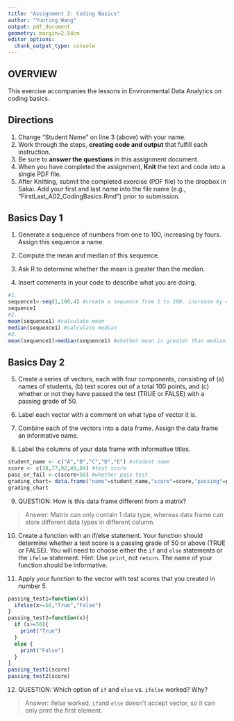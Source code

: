 ```yaml
---
title: "Assignment 2: Coding Basics"
author: "Yunting Wang"
output: pdf_document
geometry: margin=2.54cm
editor_options: 
  chunk_output_type: console
---
```


## OVERVIEW

This exercise accompanies the lessons in Environmental Data Analytics on coding basics. 

## Directions
1. Change "Student Name" on line 3 (above) with your name.
2. Work through the steps, **creating code and output** that fulfill each instruction.
3. Be sure to **answer the questions** in this assignment document.
4. When you have completed the assignment, **Knit** the text and code into a single PDF file.
5. After Knitting, submit the completed exercise (PDF file) to the dropbox in Sakai. Add your first and last name into the file name (e.g., "FirstLast_A02_CodingBasics.Rmd") prior to submission.



## Basics Day 1

1. Generate a sequence of numbers from one to 100, increasing by fours. Assign this sequence a name. 

2. Compute the mean and median of this sequence. 

3. Ask R to determine whether the mean is greater than the median. 

4. Insert comments in your code to describe what you are doing.

```r
#1. 
sequence1<-seq(1,100,4) #create a sequence from 1 to 100, increase by 4
sequence1
#2. 
mean(sequence1) #calculate mean
median(sequence1) #calculate median
#3. 
mean(sequence1)>median(sequence1) #whether mean is greater than median
```

## Basics Day 2

5. Create a series of vectors, each with four components, consisting of (a) names of students, (b) test scores out of a total 100 points, and (c) whether or not they have passed the test (TRUE or FALSE) with a passing grade of 50.

6. Label each vector with a comment on what type of vector it is.

7. Combine each of the vectors into a data frame. Assign the data frame an informative name.

8. Label the columns of your data frame with informative titles.

```r
student_name <- c("A","B","C","D","E") #student name
score <- c(38,77,92,49,84) #test score
pass_or_fail <-c(score>50) #whether pass test
grading_chart= data.frame("name"=student_name,"score"=score,"passing"=pass_or_fail)
grading_chart
```

9. QUESTION: How is this data frame different from a matrix?


> Answer: Matrix can only contain 1 data type, whereas data frame can store different data types in different column.

10. Create a function with an if/else statement. Your function should determine whether a test score is a passing grade of 50 or above (TRUE or FALSE). You will need to choose either the `if` and `else` statements or the `ifelse` statement. Hint: Use `print`, not `return`. The name of your function should be informative.

11. Apply your function to the vector with test scores that you created in number 5. 

```r
passing_test1=function(x){
  ifelse(x>=50,"True","False")
}
passing_test2=function(x){
  if (x>=50){
    print("True")
  }
  else {
    print("False")
  }
}
passing_test1(score)
passing_test2(score)

```

12. QUESTION: Which option of `if` and `else` vs. `ifelse` worked? Why?

> Answer: ifelse worked. `if`and `else` doesn't accept vector, so it can only print the first element.
